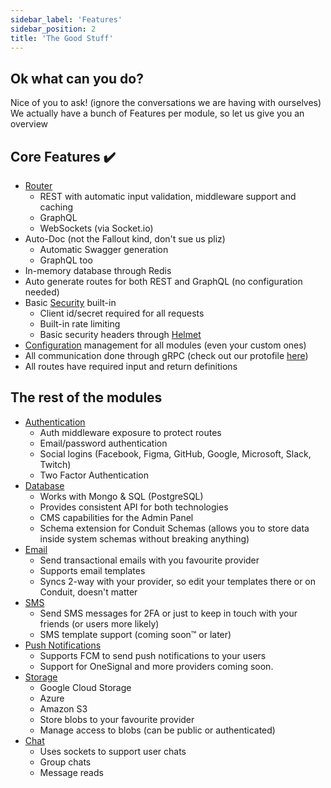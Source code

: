 ```yaml
---
sidebar_label: 'Features'
sidebar_position: 2
title: 'The Good Stuff'
---
```


## Ok what can you do?

Nice of you to ask! (ignore the conversations we are having with ourselves)<br />
We actually have a bunch of Features per module, so let us give you an overview

## Core Features ✔️

- [Router](/docs/router/)
    - REST with automatic input validation, middleware support and caching
    - GraphQL
    - WebSockets (via Socket.io)
- Auto-Doc (not the Fallout kind, don't sue us pliz)
    - Automatic Swagger generation
    - GraphQL too
- In-memory database through Redis
- Auto generate routes for both REST and GraphQL (no configuration needed)
- Basic [Security]((/docs/security/)) built-in
    - Client id/secret required for all requests
    - Built-in rate limiting
    - Basic security headers through [Helmet](https://github.com/helmetjs/helmet)
- [Configuration](/docs/config/) management for all modules (even your custom ones)
- All communication done through gRPC (check out our protofile [here](https://github.com/ConduitPlatform/Conduit/blob/main/packages/core/src/core.proto))
- All routes have required input and return definitions

## The rest of the modules

- [Authentication](/docs/modules/authentication/)
    - Auth middleware exposure to protect routes
    - Email/password authentication
    - Social logins (Facebook, Figma, GitHub, Google, Microsoft, Slack, Twitch)
    - Two Factor Authentication
- [Database](/docs/modules/database/)
    - Works with Mongo & SQL (PostgreSQL)
    - Provides consistent API for both technologies
    - CMS capabilities for the Admin Panel
    - Schema extension for Conduit Schemas (allows you to store data inside system schemas without breaking anything)
- [Email](/docs/modules/email/)
    - Send transactional emails with you favourite provider
    - Supports email templates
    - Syncs 2-way with your provider, so edit your templates there or on Conduit, doesn't matter
- [SMS](/docs/modules/sms/)
    - Send SMS messages for 2FA or just to keep in touch with your friends (or users more likely)
    - SMS template support (coming soon™ or later)
- [Push Notifications](/docs/modules/push-notifications/)
    - Supports FCM to send push notifications to your users
    - Support for OneSignal and more providers coming soon.
- [Storage](/docs/modules/storage/)
    - Google Cloud Storage
    - Azure
    - Amazon S3
    - Store blobs to your favourite provider
    - Manage access to blobs (can be public or authenticated)
- [Chat](/docs/modules/chat/)
    - Uses sockets to support user chats
    - Group chats
    - Message reads
